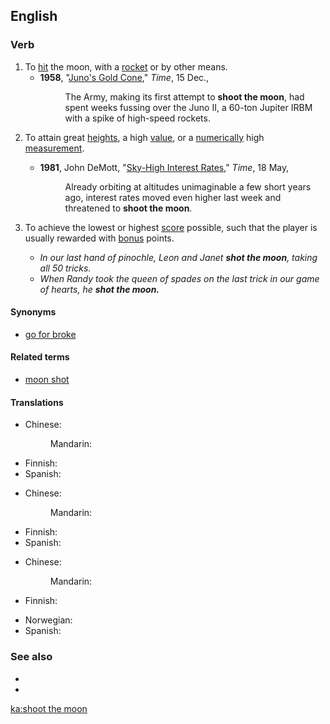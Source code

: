 ==English==

===Verb===
{{en-verb|head=[[shoot]] [[the]] [[moon]]|shoots the moon|shooting the moon|shot the moon}}

# To [[hit]] the moon, with a [[rocket]] or by other means.
#* '''1958''', "[http://www.time.com/time/magazine/article/0,9171,810741,00.html Juno's Gold Cone]," ''Time'', 15 Dec.,
#*: The Army, making its first attempt to '''shoot the moon''', had spent weeks fussing over the Juno II, a 60-ton Jupiter IRBM with a spike of high-speed rockets.
# {{lb|en|figuratively|by extension}} To attain great [[height]]s, a high [[value]], or a [[numerically]] high [[measurement]].
#* '''1981''', John DeMott, "[http://www.time.com/time/magazine/article/0,9171,951682,00.html Sky-High Interest Rates]," ''Time'', 18 May,
#*: Already orbiting at altitudes unimaginable a few short years ago, interest rates moved even higher last week and threatened to '''shoot the moon'''.
# {{lb|en|card games}} To achieve the lowest or highest [[score]] possible, such that the player is usually rewarded with [[bonus]] points.
#*''In our last hand of pinochle, Leon and Janet '''shot the moon''', taking all 50 tricks.''
#*''When Randy took the queen of spades on the last trick in our game of hearts, he '''shot the moon.''' ''

====Synonyms====
* {{qualifier|To take a risk for great rewards}} [[go for broke]]

====Related terms====
* [[moon shot]]

====Translations====
{{trans-top|hit the moon}}
* Chinese: 
*: Mandarin: {{t-needed|cmn}}
{{trans-mid}}
* Finnish: {{t|fi|[[laukaista]] [[kuuhun]]}}
* Spanish: {{t-needed|es}}
{{trans-bottom}}

{{trans-top|attain great heights}}
* Chinese: 
*: Mandarin: {{t-needed|cmn}}
{{trans-mid}}
* Finnish: {{t|fi|tavoitella kuuta taivaalta}}
* Spanish: {{t-needed|es}}
{{trans-bottom}}

{{trans-top|achieve the lowest or highest score possible}}
* Chinese:
*: Mandarin: {{t-needed|cmn}}
* Finnish: {{t+|fi|puhaltaa}}
{{trans-mid}}
* Norwegian: {{t|no|storeslem}}
* Spanish: {{t-needed|es}}
{{trans-bottom}}

===See also===
* {{l|en|grand slam}}
* {{l|en|over the moon}}

[[ka:shoot the moon]]